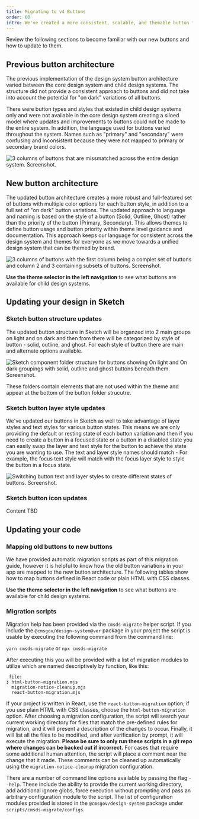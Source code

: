```yaml
---
title: Migrating to v4 Buttons
order: 60
intro: We've created a more consistent, scalable, and themable button framework for the CMS design system.
---
```




<Alert variation="warn" heading="The CMS Design System v4 release introduces an updated button architecture that is not backward compatible with previous versions of the design system." className="ds-u-measure--wide">
  Review the following sections to become familiar with our new buttons and how to update to them.
</Alert>

## Previous button architecture

The previous implementation of the design system button architecture varied between the core design system and child design systems. The structure did not provide a consistent approach to buttons and did not take into account the potential for "on dark" variations of all buttons.

There were button types and styles that existed in child design systems only and were not available in the core design system creating a siloed model where updates and improvements to buttons could not be made to the entire system. In addition, the language used for buttons varied throughout the system. Names such as "primary" and "secondary" were confusing and inconsistent because they were not mapped to primary or secondary brand colors.

<img
  alt="3 columns of buttons that are missmatched across the entire design system. Screenshot."
  src={oldButtons}
  class="ds-u-measure--wide ds-u-border--1"
/>

## New button architecture 

The updated button architecture creates a more robust and full-featured set of buttons with multiple color options for each button style, in addition to a full set of "on dark" button variations. The updated approach to language and naming is based on the style of a button (Solid, Outline, Ghost) rather than the priority of the button (Primary, Secondary). This allows themes to define button usage and button priority within theme level guidance and documentation. This approach keeps our language for consistent across the design system and themes for everyone as we move towards a unified design system that can be themed by brand.

<img
  alt="3 columns of buttons with the first column being a complet set of buttons and column 2 and 3 containing subsets of buttons. Screenshot."
  src={newButtons}
  class="ds-u-measure--wide ds-u-border--1"
/>

**Use the theme selector in the left navigation** to see what buttons are available for child design systems.

<ButtonVariationsTable />

## Updating your design in Sketch 

### Sketch button structure updates

The updated button structure in Sketch will be organzed into 2 main groups on light and on dark and then from there will be categorized by style of button - solid, outline, and ghost. For each style of button there are main and alternate options available. 

<img
  alt="Sketch component folder structure for buttons showing On light and On dark groupings with solid, outline and ghost buttons beneath them. Screenshot."
  src={sketchButtonStrucutre}
  class="ds-u-measure--wide ds-u-border--1"
/>

<Alert heading="The Ω_Unused and Ω_Subcomponent folders are for categorization only" weight="lightweight" className="ds-u-margin-top--2 ds-u-measure--wide">
  These folders contain elements that are not used within the theme and appear at the bottom of the button folder strucutre. 
</Alert>

### Sketch button layer style updates

We've updated our buttons in Sketch as well to take advantage of layer styles and text styles for various button states. This means we are only providing the default or resting state of each button variation and then if you need to create a button in a focused state or a button in a disabled state you can easily swap the layer and text style for the button to achieve the state you are wanting to use. The text and layer style names should match - For example, the focus text style will match with the focus layer style to style the button in a focus state. 

<img
  alt="Switching button text and layer styles to create different states of buttons. Screenshot."
  src={sketchChangingButtons}
  class="ds-u-measure--wide ds-u-border--1"
/>

### Sketch button icon updates

Content TBD


## Updating your code

### Mapping old buttons to new buttons

We have provided automatic migration scripts as part of this migration guide, however it is helpful to know how the old button variations in your app are mapped to the new button architecture. The following tables show how to map buttons defined in React code or plain HTML with CSS classes. 

**Use the theme selector in the left navigation** to see what buttons are available for child design systems.

<ButtonMigrationTable />

### Migration scripts

Migration help has been provided via the `cmsds-migrate` helper script. If you include the `@cmsgov/design-system@ver` package in your project the script is usable by executing the following command from the command line:

`yarn cmsds-migrate` or `npx cmsds-migrate`

After executing this you will be provided with a list of migration modules to utilize which are named descriptively by function, like this:

```
 file: 
❯ html-button-migration.mjs 
  migration-notice-cleanup.mjs 
  react-button-migration.mjs 
```

If your project is written in React, use the `react-button-migration` option; if you use plain HTML with CSS classes, choose the `html-button-migration` option. After choosing a migration configuration, the script will search your current working directory for files that match the pre-defined rules for migration, and it will present a description of the changes to occur. Finally, it will list all the files to be modified, and after verification by prompt, it will execute the migration. **Please be sure to only run these scripts in a git repo where changes can be backed out if incorrect.** For cases that require some additional human attention, the script will place a comment near the change that it made. These comments can be cleaned up automatically using the `migration-notice-cleanup` migration configuration.

There are a number of command line options available by passing the flag `--help`. These include the ability to provide the current working directory, add additional ignore globs, force execution without prompting and pass an arbitrary configuration module to the script. The list of configuration modules provided is stored in the `@cmsgov/design-system` package under `scripts/cmsds-migrate/configs`.
